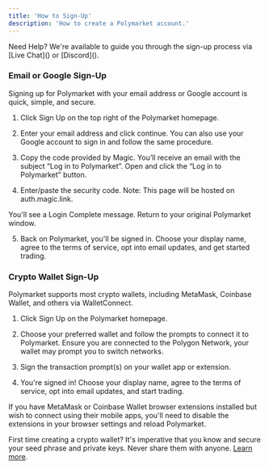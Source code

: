 ```yaml
---
title: 'How to Sign-Up'  
description: 'How to create a Polymarket account.'
---
```

<Tip>
Need Help? 
We're available to guide you through the sign-up process via [Live Chat]() or [Discord]().
</Tip>

### Email or Google Sign-Up
Signing up for Polymarket with your email address or Google account is quick, simple, and secure.

1. Click Sign Up on the top right of the Polymarket homepage.

2. Enter your email address and click continue. 
You can also use your Google account to sign in and follow the same procedure.

3. Copy the code provided by Magic. 
You’ll receive an email with the subject “Log in to Polymarket”. Open and click the “Log in to Polymarket” button.  

4. Enter/paste the security code. 
Note: This page will be hosted on auth.magic.link.  

You'll see a Login Complete message. Return to your original Polymarket window.

5. Back on Polymarket, you'll be signed in. Choose your display name, agree to the terms of service, opt into email updates, and get started trading.

### Crypto Wallet Sign-Up
Polymarket supports most crypto wallets, including MetaMask, Coinbase Wallet, and others via WalletConnect.

1. Click Sign Up on the Polymarket homepage.

2. Choose your preferred wallet and follow the prompts to connect it to Polymarket. Ensure you are connected to the Polygon Network, your wallet may prompt you to switch networks. 
3. Sign the transaction prompt(s) on your wallet app or extension. 

4. You're signed in! Choose your display name, agree to the terms of service, opt into email updates, and start trading.
<Tip>

If you have MetaMask or Coinbase Wallet browser extensions installed but wish to connect using their mobile apps, you'll need to disable the extensions in your browser settings and reload Polymarket. 
</Tip>

<Warning>

First time creating a crypto wallet? It's imperative that you know and secure your seed phrase and private keys. Never share them with anyone. [Learn more](https://learn.rainbow.me/crypto-and-wallets).

</Warning>

